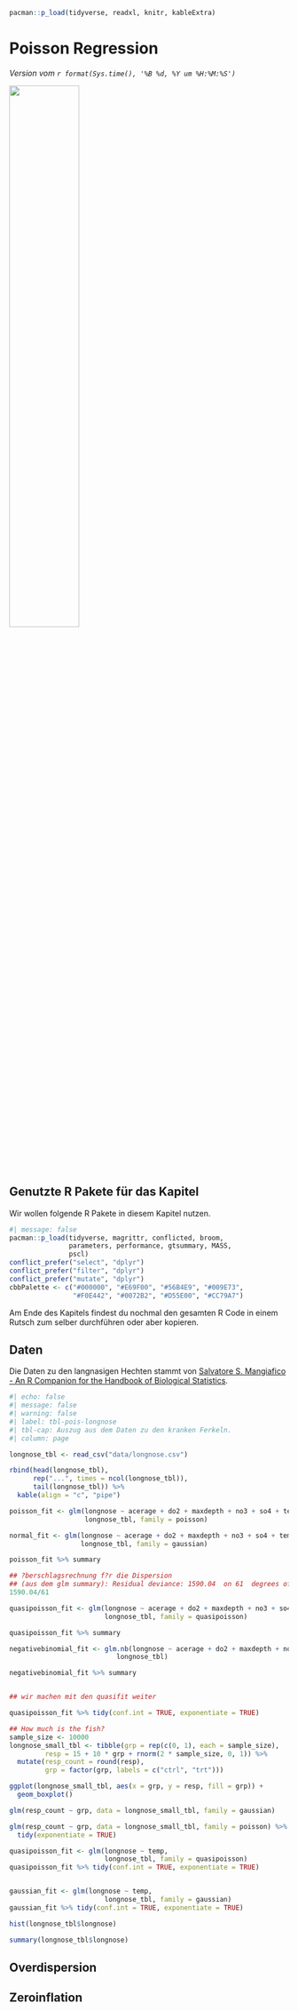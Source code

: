 ```r
pacman::p_load(tidyverse, readxl, knitr, kableExtra)
```

# Poisson Regression {#sec-survival}

*Version vom `r format(Sys.time(), '%B %d, %Y um %H:%M:%S')`*

![](images/caution.png){fig-align="center" width="50%"}

## Genutzte R Pakete für das Kapitel

Wir wollen folgende R Pakete in diesem Kapitel nutzen.

```r
#| message: false
pacman::p_load(tidyverse, magrittr, conflicted, broom,
               parameters, performance, gtsummary, MASS,
               pscl)
conflict_prefer("select", "dplyr")
conflict_prefer("filter", "dplyr")
conflict_prefer("mutate", "dplyr")
cbbPalette <- c("#000000", "#E69F00", "#56B4E9", "#009E73", 
                "#F0E442", "#0072B2", "#D55E00", "#CC79A7")
```

Am Ende des Kapitels findest du nochmal den gesamten R Code in einem Rutsch zum selber durchführen oder aber kopieren.

## Daten

::: column-margin
Die Daten zu den langnasigen Hechten stammt von [Salvatore S. Mangiafico - An R Companion for the Handbook of Biological Statistics](https://rcompanion.org/rcompanion/e_05.html).
:::

```r
#| echo: false
#| message: false
#| warning: false
#| label: tbl-pois-longnose
#| tbl-cap: Auszug aus dem Daten zu den kranken Ferkeln.
#| column: page

longnose_tbl <- read_csv("data/longnose.csv") 

rbind(head(longnose_tbl),
      rep("...", times = ncol(longnose_tbl)),
      tail(longnose_tbl)) %>% 
  kable(align = "c", "pipe")
```

```r


poisson_fit <- glm(longnose ~ acerage + do2 + maxdepth + no3 + so4 + temp,
                   longnose_tbl, family = poisson)

normal_fit <- glm(longnose ~ acerage + do2 + maxdepth + no3 + so4 + temp,
                  longnose_tbl, family = gaussian)

poisson_fit %>% summary

## ?berschlagsrechnung f?r die Dispersion
## (aus dem glm summary): Residual deviance: 1590.04  on 61  degrees of freedom
1590.04/61

quasipoisson_fit <- glm(longnose ~ acerage + do2 + maxdepth + no3 + so4 + temp,
                        longnose_tbl, family = quasipoisson)

quasipoisson_fit %>% summary

negativebinomial_fit <- glm.nb(longnose ~ acerage + do2 + maxdepth + no3 + so4 + temp,
                           longnose_tbl)

negativebinomial_fit %>% summary


## wir machen mit den quasifit weiter

quasipoisson_fit %>% tidy(conf.int = TRUE, exponentiate = TRUE)

## How much is the fish?
sample_size <- 10000
longnose_small_tbl <- tibble(grp = rep(c(0, 1), each = sample_size),
         resp = 15 + 10 * grp + rnorm(2 * sample_size, 0, 1)) %>%
  mutate(resp_count = round(resp),
         grp = factor(grp, labels = c("ctrl", "trt")))

ggplot(longnose_small_tbl, aes(x = grp, y = resp, fill = grp)) +
  geom_boxplot()

glm(resp_count ~ grp, data = longnose_small_tbl, family = gaussian)

glm(resp_count ~ grp, data = longnose_small_tbl, family = poisson) %>%
  tidy(exponentiate = TRUE)

quasipoisson_fit <- glm(longnose ~ temp,
                        longnose_tbl, family = quasipoisson)
quasipoisson_fit %>% tidy(conf.int = TRUE, exponentiate = TRUE)


gaussian_fit <- glm(longnose ~ temp,
                        longnose_tbl, family = gaussian)
gaussian_fit %>% tidy(conf.int = TRUE, exponentiate = TRUE)

hist(longnose_tbl$longnose)

summary(longnose_tbl$longnose)

```

## Overdispersion

## Zeroinflation
